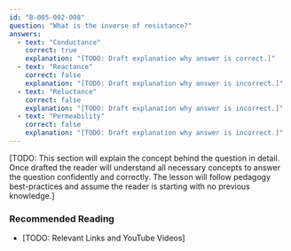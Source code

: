 ```yaml
---
id: "B-005-002-008"
question: "What is the inverse of resistance?"
answers:
  - text: "Conductance"
    correct: true
    explanation: "[TODO: Draft explanation why answer is correct.]"
  - text: "Reactance"
    correct: false
    explanation: "[TODO: Draft explanation why answer is incorrect.]"
  - text: "Reluctance"
    correct: false
    explanation: "[TODO: Draft explanation why answer is incorrect.]"
  - text: "Permeability"
    correct: false
    explanation: "[TODO: Draft explanation why answer is incorrect.]"
---
```


[TODO: This section will explain the concept behind the question in detail. Once drafted the reader will understand all necessary concepts to answer the question confidently and correctly. The lesson will follow pedagogy best-practices and assume the reader is starting with no previous knowledge.]

### Recommended Reading

- [TODO: Relevant Links and YouTube Videos]
